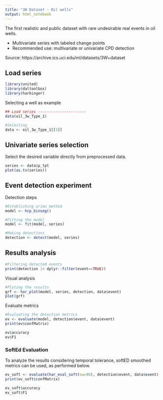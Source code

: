 ```yaml
---
title: "3W Dataset - Oil wells"
output: html_notebook
---
```

The first realistic and public dataset with rare undesirable real events in oil wells.

* Multivariate series with labeled change points
* Recommended use: multivariate or univariate CPD detection

Source: https://archive.ics.uci.edu/ml/datasets/3W+dataset


## Load series
```r
library(united)
library(daltoolbox)
library(harbinger)
```

Selecting a well as example

```r
## Load series ----------------------
data(oil_3w_Type_1)
```


```r
#Selecting
data <- oil_3w_Type_1[[1]]
```


## Univariate series selection
Select the desired variable directly from preprocessed data.

```r
series <- data$p_tpt
plot(as.ts(series))
```

## Event detection experiment


Detection steps
```r
#Establishing arima method
model <- hcp_binseg()
```


```r
#Fitting the model
model <- fit(model, series)
```


```r
#Making detections
detection <- detect(model, series)
```


## Results analysis


```r
#Filtering detected events
print(detection |> dplyr::filter(event==TRUE))
```

Visual analysis
```r
#Ploting the results
grf <- har_plot(model, series, detection, data$event)
plot(grf)
```

Evaluate metrics
```r
#Evaluating the detection metrics
ev <- evaluate(model, detection$event, data$event)
print(ev$confMatrix)
```

```r
ev$accuracy
ev$F1
```

### SoftEd Evaluation
To analyze the results considering temporal tolerance, softED smoothed metrics can be used, as performed below.

```r
ev_soft <- evaluate(har_eval_soft(sw=90), detection$event, data$event)
print(ev_soft$confMatrix)
```

```r
ev_soft$accuracy
ev_soft$F1
```
